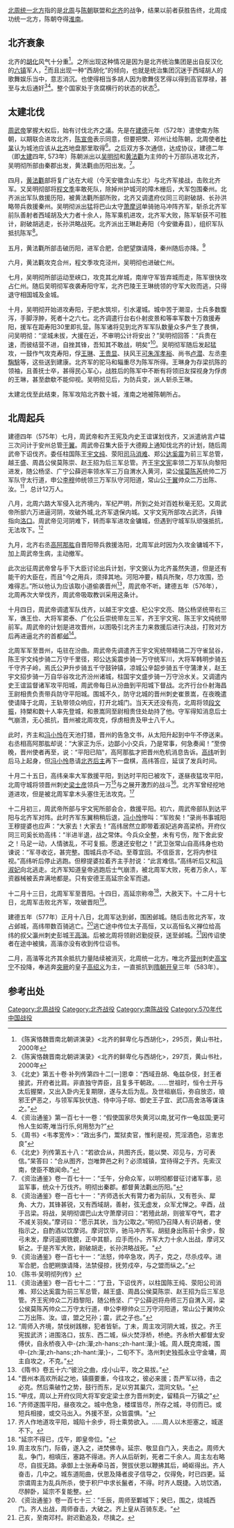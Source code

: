 {{Infobox Military Conflict|
image=|
caption=|
partof=|
conflict=北周统一北方|
date=572年4月-577年2月|
place=山西、河北、中原|
result=陳朝、北周滅北齊|
combatant1=[[北周|北周]] 、[[陳_(南朝)|陈朝]]|
combatant2=[[北齐|北齐]]|
commander1=[[周武帝|周武帝]]<br>[[宇文宪|宇文宪]]<br>[[黄法氍|黄法氍]]<br>[[吴明彻|吴明彻]]|
commander2=[[高纬|高纬]]<br>[[高延宗|高延宗]]|
strength1=十二万|
strength2=至少十万<ref>吾兵虽多，堪战者不过十万</ref>|
casualties1=不詳|
casualties2=不详|
}}
[[北周统一北方|北周统一北方]]指的是[[北周|北周]]与[[陳_(南朝)|陈朝]]联盟和[[北齐|北齐]]的战争，结果以前者获胜告终，北周成功统一北方，陈朝夺得[[淮南|淮南]]。

==北齐衰象==

北齐的[[胡化|胡化]]风气十分重<ref>《陈寅恪魏晋南北朝讲演录》<北齐的鲜卑化与西胡化>，295页，黄山书社，2000年</ref>。之所出现这种情况是因为是北齐统治集团是出自反汉化的[[六镇|六镇]]军人，<ref>《陈寅恪魏晋南北朝讲演录》<北齐的鲜卑化与西胡化>，297页，黄山书社，2000年</ref>而且出现一种“西胡化”的倾向，也就是统治集团沉迷于西域胡人的歌舞娱乐当中，意志消沉。也使得相当多胡人因为歌舞伎艺得以得到高官厚禄，甚至与太后通奸<ref>《北史》第五十卷·补列传第四十二[一]恩幸：“西域丑胡、龟兹杂伎，封王者接武，开府者比肩。非直独守弄臣，且复多干朝政。……世祖时，恒令士开与太后握槊，又出入卧内无复期限，遂与太后为乱。及世祖崩后，弥自放恣，琅邪王俨恶之，与领军厍狄伏连、侍中冯子琮、御史王子宜、武□高舍洛等谋诛之。”</ref><ref>《资治通鉴》第一百七十一卷：“假使国家尽失黄河以南,犹可作一龟兹国;更可怜人生如寄,唯当行乐,何用愁为?”</ref>。整个国家处于贪腐横行的状态的状态<ref>《周书》<韦孝宽传>：“政出多门，鬻狱卖官，惟利是视，荒淫酒色，忌害忠良”</ref>。

==太建北伐==
{{main|太建北伐}}

[[周武帝|周武帝]]掌握大权后，始有讨伐北齐之議。先是在[[建德_(北周)|建德]]元年（572年）遣使南方陈朝，以期联合进攻北齐，[[陈宣帝|陈宣帝]]表示同意，但要把樊、邓州让给陈朝，北周使者[[杜杲|杜杲]]认为城池应该从[[北齐|北齐]]地盘那里取得<ref>《北史》列传第五十八：“若欲合从，共图齐氏，能以樊、邓见与，方可表信。”杲答曰：“合从图齐，岂唯弊邑之利？必须城镇，宜待得之于齐。先索汉南，使臣不敢闻命。”</ref>。之后双方多次通信，达成协议，建德二年（即[[太建|太建]]四年, 573年）陈朝派出以[[吴明彻|吴明彻]]和[[黄法氍|黄法氍]]为主帅的十万部队进攻北齐，吴明彻所部由秦郡出发，黄法氍由历阳出发。<ref>《资治通鉴》卷一百七十一：“壬午，分命众军，以明彻都督征讨诸军事，忌监军事，统众十万伐齐。明彻出秦郡。都督黄法氍出历阳。”</ref>。

四月，[[黄法氍|黄法氍]]部将复广达在大岘（今天安徽含山东北）与北齐军接战，击败北齐军。又吴明彻部将[[程文季|程文季]]率敢死队，除掉州护城河的障木栅后，大军包围秦州。北齐派出军队救援历阳，被黄法氍所部所败，北齐又调遣府仪同三司尉破胡、长孙洪略带兵救援秦州。吴明彻派出猛将巴山太守[[萧摩诃|萧摩诃]]单骑驰马冲阵齐军，斩杀北齐军前队善射者西域胡及大力者十余人，陈军乘机进攻，北齐军大败，陈军斩获不可胜计，尉破胡逃走，长孙洪略战死。北齐派出王琳赴寿阳（今安徽寿县），组织军队抵抗陈军<ref>《资治通鉴》卷一百七十一："齐师选长大有膂力者为前队，又有苍头、犀角、大力，其锋甚锐，又有西域胡，善射，弦无虚发，众军尤惮之。辛酉，战于吕梁。将战，吴明彻谓巴山太守萧摩诃曰：“若殪此胡，则彼军夺气，君才不减关羽矣。”摩诃曰：“愿示其状，当为公取之。”明彻乃召降人有识胡者，使指示之，自酌酒以饮摩诃。摩诃饮毕，驰马冲齐军。胡挺身出陈前十余步，彀弓未发，摩诃遥掷铣鋧，正中其额，应手而仆。齐军大力十余人出战，摩诃又斩之。于是齐军大败，尉破胡走，长孙洪略战死。"</ref>。

五月，黄法氍所部击破历阳，进军合肥，合肥望旗请降，秦州随后亦降。<ref>《资治通鉴》卷一百七十一：“法怒，帅卒急攻，丙子，克之，尽杀戍卒。进军合肥，合肥朔旗请降，法禁侵掠，抚劳戍卒，与之盟而纵之。”</ref>

六月，黄法氍攻克合州，程文季攻克泾州，吴明彻也进破仁州。

七月，吴明彻所部运动至峡口，攻克其北岸城，南岸守军皆弃城而走，陈军很快攻占仁州。随后吴明彻军夜袭寿阳守军，北齐巴陵王王琳统领的守军大败而逃，只得退守相国城及金城。

十月，吴明彻开始进攻寿阳，于肥水筑坝，引水灌城。城中苦于潮湿，士兵多数腹泻，手脚浮肿，死者十之六七。北齐调遣行台右仆射皮景和等率军数十万救援寿阳，援军在距寿阳30里即扎营。陈军诸将见到北齐军军队数量众多产生了畏惧，问吴明彻：“坚城未拔，大援在近，不审明公计将安出？”吴明彻回答：“兵贵在速，而彼结营不进，自挫其锋，吾知其不敢战，明矣”<ref>《陈书·吴明彻列传》</ref>。吴明彻军随后发起猛攻，一鼓作气攻克寿阳，俘[[王琳_(会稽)|王琳]]、[[王贵显|王贵显]]、扶风王[[可朱浑孝裕|可朱浑孝裕]]、尚书[[卢潜|卢潜]]、左丞[[李騊駼|李騊駼]]等，这些送到建康。北齐军的驼马和辎重尽为陈军所得。王琳身为存梁抗陈的领袖，且善抚士卒，甚得民心军心，战胜后的陈军中不断有将领旧友探视身为俘虏的王琳，甚至歔欷不能仰视。吴明彻见后，为防兵变，派人斩杀王琳。

太建北伐至此结束，陈军攻陷北齐数十城，淮南之地被陈朝所占。

==北周起兵==

建德四年（575年）七月，周武帝和齐王宪及内史王谊谋划伐齐，又派遣纳言卢韫三次问计于安州总管[[于翼|于翼]]。周武帝召集大臣于大德殿上通知伐北齐的计划，随后周武帝下诏伐齐。委任柱国陈王[[宇文纯|宇文纯]]、荥阳[[司马消难|司马消难]]、郑公[[达奚震|达奚震]]为前三军总管，越王盛、周昌公侯莫陈崇、赵王招为后三军总管。齐王[[宇文宪|宇文宪]]率领二万军队向黎阳进发，随公杨坚、广宁公薛迥率领水军三万自渭水入黄河，梁公[[侯莫陈芮|侯莫陈芮]]统帅二万军队守太行道，申公[[李穆_(北朝)|李穆]]帅统领三万军队守河阳道，常山公[[于翼|于翼]]帅众二万出陈、汝。<ref>《资治通鉴》卷一百七十二：“丁丑，下诏伐齐，以柱国陈王纯、荥阳公司消难、郑公达奚震为前三军总管，越王盛、周昌公侯莫陈崇、赵王招为后三军总管。齐王宪帅众二万趋黎阳，随公杨坚、广宁公薛迥将舟师三万自渭入河，梁公侯莫陈芮帅众二万守太行道，申公李穆帅众三万守河阳道，常山公于翼帅众二万出陈、汝。谊，盟之兄孙；震，武之子也。”</ref>，总计12万人。

八月，北周六路大军侵入北齐境内，军纪严明，所到之处对百姓秋毫无犯。又周武帝所部六万进逼河阴，攻破外城,北齐军退保内城。又宇文宪所部攻占武济，兵锋指向[[洛口|洛口]]。周武帝见河阴难下，转而率军进攻金镛城，但遇到守城军队顽强抵抗，无法攻下。<ref>“周师入齐境，禁伐树践稼，犯者皆斩。丁未，周主攻河阴大城，拔之。齐王宪拔武济；进围洛口，拔东、西二城，纵火焚浮桥，桥绝。齐永桥大都督太安傅伏，自永桥夜入中-{zh:潬;zh-hans:{{僻字|𬈁|⿰氵单}};zh-hant:潬;}-城。周人既克南城，围中-{zh:潬;zh-hans:{{僻字|𬈁|⿰氵单}};zh-hant:潬;}-，二旬不下。洛州刺史独孤永业守金墉，周主自攻之，不克。”</ref>

九月，北齐右丞[[高阿那肱|高阿那肱]]自晋阳带兵救援洛阳，北周军此时因为久攻金镛城不下，加上周武帝生病，主动撤军。

此次出征周武帝曾与手下大臣讨论出兵计划，宇文弼认为北齐虽然失道，但是还有能干的大臣在，而且“今之用兵，须择其地。河阳冲要，精兵所聚，尽力攻围，恐难得志。”所以他认为应该取小道偷袭晋州<ref>《隋书》卷五十六:“彼汾之曲，戍小山平，攻之易拔。”</ref>，周武帝不听。建德五年（576年），北周再次大举伐齐，周武帝吸取教训采用这条计。

十月四日，周武帝调遣军队伐齐，以越王宇文盛、杞公宇文亮、随公杨坚统带右三军，谯王俭、大将军窦泰、广化公丘崇统带左三军，齐王宇文宪、陈王宇文纯统带前军。周武帝的计划是进攻晋州，以图吸引北齐主力来救援后进行决战，打败对方后再进逼北齐的首都[[邺|邺]]<ref>"晋州本高欢所起之地，镇摄要重，今往攻之，彼必来援；吾严军以待，击之必克。然后乘破竹之势，鼓行而东，足以穷其巢穴，混同文轨。"</ref>。

北周军军至晋州，屯驻在汾曲。周武帝先调遣齐王宇文宪统带精骑二万守雀鼠谷，陈王宇文纯步骑二万守千里径，郑公达奚震步骑一万守统军川，大将军韩明步骑五千守齐子岭，焉氏公尹升步骑五千守鼓钟镇，凉城公辛韶步骑五千守蒲津关，赵王宇文招步骑一万自华谷攻北齐汾州诸城，柱国宇文盛步骑一万守汾水关。又调遣内史王谊监督诸军攻平阳城，周武帝每日从汾曲到平阳城下督战。北齐行台仆射海昌王尉相贵负责带兵防守平阳城。围城不久，防守北城的晋州刺史崔景嵩，在夜晚遣使请降于北周，王轨带领众响应，打开北城门。当天天还没有亮，北周将领[[段文振|段文振]]，持槊和数十人率先登城，和景嵩同至尉相贵住处劫持了他。守军得知消息后士气崩溃，无心抵抗，晋州被北周攻克，俘虏相贵及甲士八千人。

此时，齐主和[[冯小怜|冯小怜]]在天池打猎，晋州的告急文书，从太阳升起到中午不停送来。右丞相高阿那肱却说：“大家正为乐，边鄙小小交兵，乃是常事，何急奏闻！”至傍晚，晋州使者再至，说：“平阳已陷”，高阿那肱才把晋州危机消息告诉。[[高纬|高纬]]听到后马上起身，但[[冯小怜|冯小怜]]恳请[[北齐后主|北齐后主]]再下一盘棋，高纬答应，延误了发兵时间。

十月二十五日，高纬亲率大军救援平阳，到达时平阳已被攻下，遂昼夜猛攻平阳，北周守城将领晋州刺史[[梁士彦|梁士彦]]领兵一万<ref>"甲戌，周以上开府仪同大将军安定梁士彦为晋州刺史，留精兵一万镇之"</ref>与之展开激烈的战斗<ref>"齐师遂围平阳，昼夜攻之。城中危急，楼堞皆尽，所存之城，寻仞而已。或短兵相接，或交马出入。外援不至，众皆震惧。"</ref>。北齐军曾经挖地道进攻，但是被北周军拿木头塞住无法攻克。<ref>齐人作地道攻平阳，城陷十余步，将士乘势欲入。……周人以木拒塞之，城遂不下。</ref>

十二月初三，周武帝所部与宇文宪所部会合，救援平阳。初六，周武帝部队到达平阳与北齐军对阵。此时齐军东翼稍稍后退，[[冯小怜|冯小怜]]惨叫：“军败矣！”录尚书事城阳王穆提婆也应声：“大家去！大家去！”高纬居然立即带着淑妃逃奔高梁桥。开府仪同三司奚长劝高纬：“半进半退，战之常体。今兵众全整，未有亏伤，陛下舍此安之！马足一动，人情骇乱，不可复振。愿速还安慰之！”武卫张常山自高纬身也劝谏说：“军寻收讫，甚完整。围城兵亦不动。至尊宜回。不信臣言，乞将内参往视。”高纬听后停止逃跑。但穆提婆拉着齐主手肘说：“此言难信。”高纬听后又和[[冯淑妃|冯淑妃]]向北逃走。北齐军知道皇帝逃跑后士气崩溃，被北周军大败，死者万余人，军资器械被丢弃满地都是。只有安德王高延宗全军而退。

十二月十三日，北周军军至晋阳。十四日，高延宗称帝<ref>"延宗不得已，戊午，即皇帝位。"</ref>，大赦天下。十二月十七日，北周军击败北齐军，攻破晋阳<ref>周主攻东门，际昏，遂入之，进焚佛寺。延宗、敬显自门入，夹击之。周师大乱，争门，相填压，塞路不得进。齐人从后斫刺，死者二千余人。周主左右略尽，自拔无路。承御上士张寿牵马首，贺拔伏恩以鞭拂其后，崎岖得出。齐人奋击，几中之。城东道阨曲，伏恩及降者皮子信导之，仅得免，时已四更。延宗谓周主为乱兵所杀，使于积尸中求长鬣者，不得。时齐人既捷。入坊饮酒，尽醉卧，延宗不复能整。</ref>。

建德五年（577年）正月十八日，北周军达到邺，围困邺城。随后击败北齐军，攻占邺城，高纬带数百骑逃亡。<ref>《资治通鉴》卷一百七十三：”壬辰，周师至鄴城下；癸巳，围之，烧城西门。齐人出战，周师奋击，大破之。齐上皇从百骑东走。“</ref>逃亡途中传位太子高恒，又以高恒名义禅位给高纬的叔父瀛州刺史彭城王[[高湝|高湝]]。后被北周将领尉迟勤捉获，送至邺城。<ref>己亥，至南邓村。尉迟勤追及，尽擒之。</ref>因传诏使者在途中被擒，高湝亦没有收到传位诏书。

二月，高湝等北齐其余抵抗力量陆续被消灭，北周统一北方。唯北齐[[营州|营州]]刺史[[高宝宁|高宝宁]]不投降，奉逃奔[[突厥|突厥]]的皇子[[高绍义|高绍义]]为主，一直抵抗到[[隋朝|隋朝]][[开皇|开皇]]三年（583年）。

== 参考出处 ==
{{Reflist|2}}
{{中国历代统一战争}}
{{南北朝歷史事件}}
[[Category:北周战役|Category:北周战役]]
[[Category:北齐战役|Category:北齐战役]]
[[Category:南陈战役|Category:南陈战役]]
[[Category:570年代中国战役|Category:570年代中国战役]]